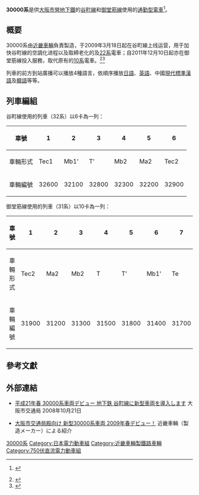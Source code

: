 {{NoteTA
|T=zh-tw:大阪市交通局30000系電聯車;zh-hk:大阪市交通局30000系電力動車組;zh-cn:大阪市交通局30000系电力动车组;
}}
{{鐵路車輛
|車輛名稱 = 大阪市交通局30000系電聯車
|公司色 = #362965
|圖像 = Osaka_Subway_31901F_20110913.jpg
|圖像說明 = 大阪市交通局30000系電聯車
|輛數 = 御堂筋線：10节编组<br />谷町線：6节编组
|列車編組 = 
|起動加速度 = 御堂筋線：3.0 km/h/s<br />谷町線：2.5 km/h/s
|營運最高速度 = 70
|設計最高速度 = 80
|減速度（正常） = 3.5 km/h/s
|減速度（緊急） = 4.5 km/h/s
|載客量 = 先頭列車：130人<br />中間列車：140人
|編組長度 = 
|全長 = 先頭車 18,900 mm<br />中間車 18,700
|全闊 = 先頭車 2,890 mm<br />中間車 2,880
|全高 = 先頭車 3,745 mm<br />中間車 3,735
|編組總重量 = 
|車輛重量 = T'：25.5 t<br />Tec1：33.0 t<br />Mb1'・Ma2・Mb2：36.0
|軌距 = 1,435
|電化方式 = 750V直流電（第三軌道供電）
|輸出 = 
|電動機輸出 = 
|編組輸出 = 
|齒輪比 = 
|驅動裝置 = 
|控制裝置 = 
|制動方式 = [[IGBT|IGBT]] - [[VVVF|VVVF]]<br/>[[三菱電機|三菱電機]]製 MAP-144-75V196<br/>（32系）<br/>三菱電機製 MAP-144-75V196A<br/>（31系01F~03F）<br/>[[日立製作所|日立製作所]]製 VFI-HR-1415F<br/>（31系04F~）
|保安裝置 = [[自動列車制御裝置|WS-ATC]] [[列車自動運行裝置|ATO]] [[调度集中系统|CTC]]
|訊號系統 =
|製造商 = [[近畿車輛|近畿車輛]]
|製造年份 = 2008~2020年
|投入服務日期 = 御堂筋線：2011年12月10日<br />谷町線：2009年3月18日
|備註 =
}}
'''30000系'''是供[[大阪市營地下鐵|大阪市營地下鐵]]的[[谷町線_(大阪市營地下鐵)|谷町線]]和[[御堂筋線|御堂筋線]]使用的[[通勤型電車|通勤型電車]]<ref>{{cite web |url=http://railf.jp/news/2009/03/22/195000.html |title=大阪市交通局30000系，営業運転を開始 |accessdate=2009年4月28日 |work= |publisher=Japan Railfan Magazine |date=2009年3月18日 |archive-date=2016年3月3日 |archive-url=https://web.archive.org/web/20160303181127/http://railf.jp/news/2009/03/22/195000.html |dead-url=no }} {{ja icon}}</ref>。

== 概要 ==
30000系由[[近畿車輛|近畿車輛]]負責製造，于2009年3月18日起在谷町線上线运营，用于加快谷町線的空調化进程以及取締老化的{{Link-ja|大阪市交通局30系電聯車|大阪市交通局30系電車|旧30系}}及[[大阪市交通局20系電聯車|22系]]電車；自2011年12月10日起亦在御堂筋線投入服務，取代原有的[[大阪市交通局10系電聯車|10系]]電車。<ref name="dj327">{{cite journal| title =大阪市交通局　30000系（地下鉄御堂筋線）| journal = Tetsudō Daiya Jōhō Magazine | volume = 40| issue = 327| page = p.72| publisher = 交通新聞| location = 日本| date = 2011年7月| url = | doi = | id = | accessdate = }}</ref><ref name="osaka20111206">{{cite web|url=http://www.kotsu.city.osaka.jp/news/news/h23/30000kei-debut.html|title=12月10日、御堂筋線に新型車両「30000系」がデビューします|date=2011年12月|work=新聞稿|publisher=大阪市交通局|location=日本|language=ja|archiveurl=|archivedate=|accessdate=2011年12月6日}}{{dead link|date=2017年12月 |bot=InternetArchiveBot |fix-attempted=yes }}</ref>

列車的前方到站廣播可以播放4種語言，依順序播放[[日語|日語]]、[[英語|英語]]、中國[[現代標準漢語|現代標準漢語]]及[[韓語|韓語]]等等。

== 列車編組 ==
谷町線使用的列車（32系）以6卡為一列：

{| class="wikitable"
|-
! 車號 !! 1 !! 2 !! 3 !! 4 !! 5 !! 6
|-
! 車輛形式
| Tec1 || Mb1' || T' || Mb2 || Ma2 || Tec2
|-
! 車輛編號
| 32600 || 32100  || 32800 || 32300  || 32200 || 32900 
|}

御堂筋線使用的列車（31系）以10卡為一列：

{| class="wikitable"
|-
! 車號 !! 1 !! 2 !! 3 !! 4 !! 5 !! 6 !! 7 !! 8 !! 9 !! 10 
|-
! 車輛形式
| Tec2 || Ma2 || Mb2 || T || T' || Mb1' || Te || Mb1 || Ma1 || Tec1
|-
! 車輛編號
| 31900 || 31200  || 31300 || 31500  || 31800 || 31400 || 31700 || 31100  || 31000 || 31600
|}

== 參考文獻 ==

{{Reflist}}

== 外部連結 ==
* {{ja}} [https://web.archive.org/web/20081024174501/http://www.kotsu.city.osaka.jp/news/houdou/h20/081021_30000kei.html 平成21年春 30000系車両デビュー 地下鉄 谷町線に新型車両を導入します] 大阪市交通局 2008年10月21日
* {{ja}} [https://web.archive.org/web/20190519155139/http://www.kinkisharyo.co.jp/ja/special/topphoto/photo_30000.htm 大阪市交通局殿向け 新型30000系車両 2009年春デビュー！] 近畿車輛（製造メーカー）による紹介

{{Commons|Category:Osaka Subway 30000 series}}
{{大阪市營地下鐵、新電車車輛}}
{{DEFAULTSORT:Osaka Subway Class 30000}}
[[Category:大阪市交通局|30000系]]
[[Category:日本電力動車組|Category:日本電力動車組]]
[[Category:近畿車輛製鐵路車輛|Category:近畿車輛製鐵路車輛]]
[[Category:750伏直流電力動車組|Category:750伏直流電力動車組]]